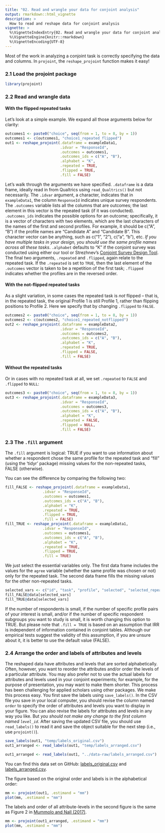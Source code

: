 ```yaml
---
title: "02. Read and wrangle your data for conjoint analysis"
output: rmarkdown::html_vignette
description: >
  How to read and reshape data for conjoint analysis
vignette: >
  %\VignetteIndexEntry{02. Read and wrangle your data for conjoint analysis}
  %\VignetteEngine{knitr::rmarkdown}
  %\VignetteEncoding{UTF-8}
---
```


Most of the work in analyzing a conjoint task is correctly specifying the data and columns. In `projoint`, the `reshape_projoint` function makes it easy!

### 2.1 Load the projoint package

```r
library(projoint)
```

### 2.2 Read and wrangle data


#### With the flipped repeated tasks

Let's look at a simple example. We expand all those arguments below for clarity:

```r
outcomes1 <- paste0("choice", seq(from = 1, to = 8, by = 1))
outcomes1 <- c(outcomes1, "choice1_repeated_flipped")
out1 <- reshape_projoint(.dataframe = exampleData1, 
                         .idvar = "ResponseId", 
                         .outcomes = outcomes1,
                         .outcomes_ids = c("A", "B"),
                         .alphabet = "K", 
                         .repeated = TRUE,
                         .flipped = TRUE, 
                         .fill = FALSE)
```

Let's walk through the arguments we have specified. `.dataframe` is a data frame, ideally read in from Qualtrics using `read_Qualtrics()` but not necessarily. The `.idvar` argument, a character, indicates that in `exampleData1`, the column `ResponseId` indicates unique survey respondents. The `.outcomes` variable lists all the columns that are outcomes; the last element in this vector is the repeated task (if it was conducted). `.outcomes_ids` indicates the possible options for an outcome; specifically, it is a vector of characters with two elements, which are the last characters of the names of the first and second profiles. For example, it should be c("A", "B") if the profile names are "Candidate A" and "Candidate B". This character vector can be anything, such as c("1", "2"), c("a", "b"), etc. *If you have multiple tasks in your design, you should use the same profile names across all these tasks*. `.alphabet` defaults to "K" if the conjoint survey was conducted using either our tool or Strezhnev's [Conjoint Survey Design Tool](https://github.com/astrezhnev/conjointsdt). The final two arguments, `.repeated` and `.flipped`, again relate to the repeated task. If the `.repeated` is set to `TRUE`, then the last element of the `.outcomes` vector is taken to be a repetition of the first task; `.flipped` indicates whether the profiles are in the reversed order.

#### With the not-flipped repeated tasks

As a slight variation, in some cases the repeated task is *not* flipped -- that is, in the repeated task, the original Profile 1 is still Profile 1, rather than flipping positions to Profile 2. Here we specify that by changing `.flipped` to `FALSE`.

```r
outcomes2 <- paste0("choice", seq(from = 1, to = 8, by = 1))
outcomes2 <- c(outcomes2, "choice1_repeated_notflipped")
out2 <- reshape_projoint(.dataframe = exampleData2, 
                         .idvar = "ResponseId", 
                         .outcomes = outcomes2,
                         .outcomes_ids = c("A", "B"),
                         .alphabet = "K", 
                         .repeated = TRUE,
                         .flipped = FALSE,
                         .fill = FALSE)
```

#### Without the repeated tasks

Or in cases with no repeated task at all, we set `.repeated` to `FALSE` and  `.flipped` to `NULL`:

```r
outcomes3 <- paste0("choice", seq(from = 1, to = 8, by = 1))
out3 <- reshape_projoint(.dataframe = exampleData3, 
                         .idvar = "ResponseId", 
                         .outcomes = outcomes3,
                         .outcomes_ids = c("A", "B"),
                         .alphabet = "K", 
                         .repeated = FALSE,
                         .flipped = NULL,
                         .fill = FALSE)
```


### 2.3 The `.fill` argument

The `.fill` argument is logical: TRUE if you want to use information about whether a respondent chose the same profile for the repeated task and "fill" (using the 'tidyr' package) missing values for the non-repeated tasks, FALSE (otherwise). 

You can see the difference by comparing the following two:
```r
fill_FALSE <- reshape_projoint(.dataframe = exampleData1, 
                 .idvar = "ResponseId", 
                 .outcomes = outcomes1,
                 .outcomes_ids = c("A", "B"),
                 .alphabet = "K", 
                 .repeated = TRUE,
                 .flipped = TRUE, 
                 .fill = FALSE)
fill_TRUE <- reshape_projoint(.dataframe = exampleData1, 
                 .idvar = "ResponseId", 
                 .outcomes = outcomes1,
                 .outcomes_ids = c("A", "B"),
                 .alphabet = "K", 
                 .repeated = TRUE,
                 .flipped = TRUE, 
                 .fill = TRUE)
```
We just select the essential variables only. The first data frame includes the values for the `agree` variable (whether the same profile was chosen or not) only for the repeated task. The second data frame fills the missing values for the other non-repeated tasks.
```r
selected_vars <- c("id", "task", "profile", "selected", "selected_repeated", "agree")
fill_FALSE@data[selected_vars]
fill_TRUE@data[selected_vars]

```
If the number of respondents is small, if the number of specific profile pairs of your interest is small, and/or if the number of specific respondent subgroups you want to study is small, it is worth changing this option to TRUE. But please note that `.fill = TRUE` is based on an assumption that IRR is independent of information contained in conjoint tables. Although our empirical tests suggest the validity of this assumption, if you are unsure about it, it is better to use the default value (FALSE).

### 2.4 Arrange the order and labels of attributes and levels

The reshaped data have attributes and levels that are sorted alphabetically. Often, however, you want to reorder the attributes and/or order the levels of a particular attribute. You may also prefer not to use the actual labels for attributes and levels used in your conjoint experiments; for example, for the purpose of presentation, you may want to make them shorter. This process has been challenging for applied scholars using other packages. We make this process easy. You first save the labels using `save_labels()`. In the CSV file you save in your local computer, you should revise the column named `order` to specify the order of attributes and levels you want to display in your figure. You can also revise the labels for attributes and levels in any way you like. But *you should not make any change to the first column named `level_id`*. After saving the updated CSV file, you should use `read_labels()` to read it and save the object suitable for the next step (i.e., use `projoint()`).

```r
save_labels(out1, "temp/labels_original.csv")
out1_arranged <- read_labels(out1, "temp/labels_arranged.csv")
```

```r
out1_arranged <- read_labels(out1, "../data-raw/labels_arranged.csv")
```

You can find this data set on GitHub: [labels_original.csv](https://github.com/yhoriuchi/projoint/blob/master/data-raw/labels_original.csv) and [labels_arranged.csv](https://github.com/yhoriuchi/projoint/blob/master/data-raw/labels_arranged.csv).

The figure based on the original order and labels is in the alphabetical order:
```r
mm <- projoint(out1, .estimand = "mm")
plot(mm, .estimand = "mm")
```

The labels and order of all attribute-levels in the second figure is the same as Figure 2 in [Mummolo and Nall (2017)](https://doi.org/10.1086/687569).
```r
mm <- projoint(out1_arranged, .estimand = "mm")
plot(mm, .estimand = "mm")
```



